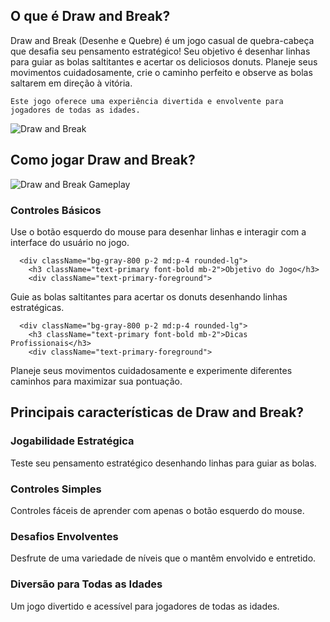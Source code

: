 ## O que é Draw and Break?
<div className="flex flex-col md:flex-row items-center gap-4 md:gap-8">
  <div className="w-full md:w-1/2 text-xl">
Draw and Break (Desenhe e Quebre) é um jogo casual de quebra-cabeça que desafia seu pensamento estratégico! Seu objetivo é desenhar linhas para guiar as bolas saltitantes e acertar os deliciosos donuts. Planeje seus movimentos cuidadosamente, crie o caminho perfeito e observe as bolas saltarem em direção à vitória.

    Este jogo oferece uma experiência divertida e envolvente para jogadores de todas as idades.
</div>
  <div className="w-full md:w-1/2 flex justify-center items-center">
<img 
      src="https://imgs.crazygames.com/draw-and-break_16x9/20250226050342/draw-and-break_16x9-cover?metadata=none&quality=70&width=612.5" 
      alt="Draw and Break" 
      className="w-4/5 h-auto"
    />
</div>
</div>

## Como jogar Draw and Break?
<div className="flex flex-col md:flex-row items-center gap-4 md:gap-8">
  <div className="w-full md:w-1/2">
<img 
      src="https://imgs.crazygames.com/draw-and-break_16x9/20250226050342/draw-and-break_16x9-cover?metadata=none&quality=70&width=612.5" 
      alt="Draw and Break Gameplay" 
      className="w-4/5 h-auto mx-auto"
    />
</div>
  <div className="w-full md:w-1/2">
    <div className="grid grid-cols-1 gap-2 md:gap-4 mt-0">
      <div className="bg-gray-800 p-2 md:p-4 rounded-lg">
        <h3 className="text-primary font-bold mb-2">Controles Básicos</h3>
        <div className="text-primary-foreground">
Use o botão esquerdo do mouse para desenhar linhas e interagir com a interface do usuário no jogo.
</div>
      </div>

      <div className="bg-gray-800 p-2 md:p-4 rounded-lg">
        <h3 className="text-primary font-bold mb-2">Objetivo do Jogo</h3>
        <div className="text-primary-foreground">
Guie as bolas saltitantes para acertar os donuts desenhando linhas estratégicas.
</div>
      </div>

      <div className="bg-gray-800 p-2 md:p-4 rounded-lg">
        <h3 className="text-primary font-bold mb-2">Dicas Profissionais</h3>
        <div className="text-primary-foreground">
Planeje seus movimentos cuidadosamente e experimente diferentes caminhos para maximizar sua pontuação.
</div>
      </div>
    </div>
  </div>
</div>

## Principais características de Draw and Break?
<div className="grid grid-cols-1 md:grid-cols-2 gap-2 md:gap-4">
  <div className="bg-gray-800 p-2 md:p-4 rounded-lg">
    <h3 className="text-primary font-bold mb-2">Jogabilidade Estratégica</h3>
    <div className="text-primary-foreground">
Teste seu pensamento estratégico desenhando linhas para guiar as bolas.
</div>
  </div>

  <div className="bg-gray-800 p-2 md:p-4 rounded-lg">
    <h3 className="text-primary font-bold mb-2">Controles Simples</h3>
    <div className="text-primary-foreground">
Controles fáceis de aprender com apenas o botão esquerdo do mouse.
</div>
  </div>

  <div className="bg-gray-800 p-2 md:p-4 rounded-lg">
    <h3 className="text-primary font-bold mb-2">Desafios Envolventes</h3>
    <div className="text-primary-foreground">
Desfrute de uma variedade de níveis que o mantêm envolvido e entretido.
</div>
  </div>

  <div className="bg-gray-800 p-2 md:p-4 rounded-lg">
    <h3 className="text-primary font-bold mb-2">Diversão para Todas as Idades</h3>
    <div className="text-primary-foreground">
Um jogo divertido e acessível para jogadores de todas as idades.
</div>
  </div>
</div>